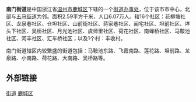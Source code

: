 '''南门街道'''是中国浙江省[[温州市|温州市]][[鹿城区|鹿城区]]下辖的一个[[街道办事处|街道办事处]]，位于该市市中心，北部与[[五马街道|五马街道]]为邻。面积2.59平方千米，人口6.07万人。辖16个社区：花柳塘社区、龙泉巷社区、仓坦社区、山前街社区、蒋家巷社区、闻宅社区、坦前社区、垟头下社区、吴桥社区、月光池社区、虞师里社区、荷花社区、南蝉桥社区、马鞍池社区、河丰社区、汇车桥社区；以及1个村：丰收村。

南门街道辖区内较繁盛的街道包括：马鞍池东路、飞霞南路、莲花路、坦前路、龙泉路、小南路、荷花路、大南路、吴桥路等。

== 外部链接 ==

{{浙江小作品}}
{{鹿城区行政区划}}
[[Category:鹿城区行政区划|街道]]
[[Category:温州市街道_(行政区划)|鹿城区]]